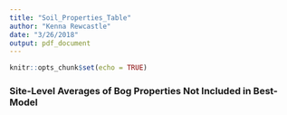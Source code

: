 ```yaml
---
title: "Soil_Properties_Table"
author: "Kenna Rewcastle"
date: "3/26/2018"
output: pdf_document
---
```


```r
knitr::opts_chunk$set(echo = TRUE)
```

### Site-Level Averages of Bog Properties Not Included in Best-Model

\begin{center}
\begin{tabular}{ |c|c|c| } 
 \hline
 cell1 & cell2 & cell3 \\ 
 cell4 & cell5 & cell6 \\ 
 cell7 & cell8 & cell9 \\ 
 \hline
\end{tabular}
\end{center}